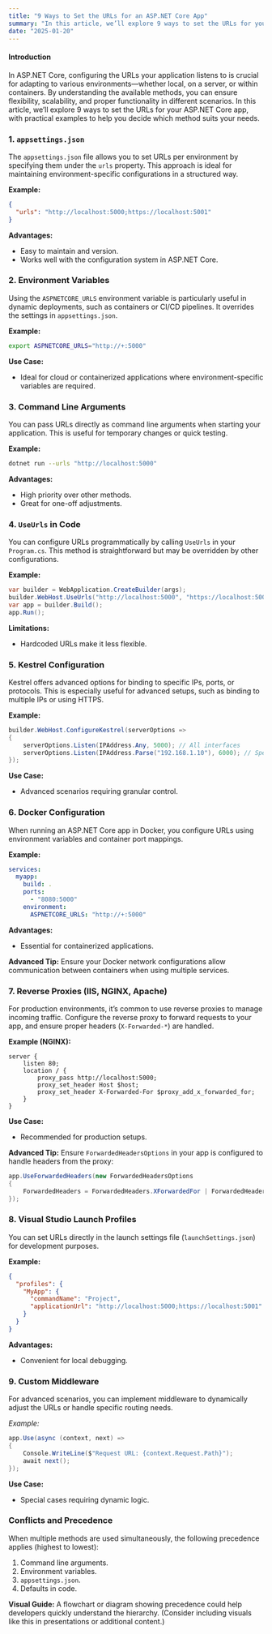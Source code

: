 ```yaml
---
title: "9 Ways to Set the URLs for an ASP.NET Core App"
summary: "In this article, we’ll explore 9 ways to set the URLs for your ASP.NET Core app, with practical examples to help you decide which method suits your needs."
date: "2025-01-20"
---
```




#### Introduction

In ASP.NET Core, configuring the URLs your application listens to is crucial for adapting to various environments—whether local, on a server, or within containers. By understanding the available methods, you can ensure flexibility, scalability, and proper functionality in different scenarios. In this article, we’ll explore 9 ways to set the URLs for your ASP.NET Core app, with practical examples to help you decide which method suits your needs.



### 1. `appsettings.json`
The `appsettings.json` file allows you to set URLs per environment by specifying them under the `urls` property. This approach is ideal for maintaining environment-specific configurations in a structured way.

**Example:**
```json
{
  "urls": "http://localhost:5000;https://localhost:5001"
}
```
**Advantages:**
- Easy to maintain and version.
- Works well with the configuration system in ASP.NET Core.





### 2. Environment Variables
Using the `ASPNETCORE_URLS` environment variable is particularly useful in dynamic deployments, such as containers or CI/CD pipelines. It overrides the settings in `appsettings.json`.

**Example:**
```bash
export ASPNETCORE_URLS="http://+:5000"
```
**Use Case:**
- Ideal for cloud or containerized applications where environment-specific variables are required.



### 3. Command Line Arguments
You can pass URLs directly as command line arguments when starting your application. This is useful for temporary changes or quick testing.

**Example:**
```bash
dotnet run --urls "http://localhost:5000"
```
**Advantages:**
- High priority over other methods.
- Great for one-off adjustments.





### 4. `UseUrls` in Code
You can configure URLs programmatically by calling `UseUrls` in your `Program.cs`. This method is straightforward but may be overridden by other configurations.

**Example:**
```csharp
var builder = WebApplication.CreateBuilder(args);
builder.WebHost.UseUrls("http://localhost:5000", "https://localhost:5001");
var app = builder.Build();
app.Run();
```
**Limitations:**
- Hardcoded URLs make it less flexible.



### 5. Kestrel Configuration
Kestrel offers advanced options for binding to specific IPs, ports, or protocols. This is especially useful for advanced setups, such as binding to multiple IPs or using HTTPS.

**Example:**
```csharp
builder.WebHost.ConfigureKestrel(serverOptions =>
{
    serverOptions.Listen(IPAddress.Any, 5000); // All interfaces
    serverOptions.Listen(IPAddress.Parse("192.168.1.10"), 6000); // Specific IP
});
```
**Use Case:**
- Advanced scenarios requiring granular control.


### 6. Docker Configuration
When running an ASP.NET Core app in Docker, you configure URLs using environment variables and container port mappings.

**Example:**
```yaml
services:
  myapp:
    build: .
    ports:
      - "8080:5000"
    environment:
      ASPNETCORE_URLS: "http://+:5000"
```
**Advantages:**
- Essential for containerized applications.

**Advanced Tip:** Ensure your Docker network configurations allow communication between containers when using multiple services.



### 7. Reverse Proxies (IIS, NGINX, Apache)
For production environments, it’s common to use reverse proxies to manage incoming traffic. Configure the reverse proxy to forward requests to your app, and ensure proper headers (`X-Forwarded-*`) are handled.

**Example (NGINX):**
```nginx
server {
    listen 80;
    location / {
        proxy_pass http://localhost:5000;
        proxy_set_header Host $host;
        proxy_set_header X-Forwarded-For $proxy_add_x_forwarded_for;
    }
}
```
**Use Case:**
- Recommended for production setups.


**Advanced Tip:** Ensure `ForwardedHeadersOptions` in your app is configured to handle headers from the proxy:
```csharp
app.UseForwardedHeaders(new ForwardedHeadersOptions
{
    ForwardedHeaders = ForwardedHeaders.XForwardedFor | ForwardedHeaders.XForwardedProto
});
```



### 8. Visual Studio Launch Profiles
You can set URLs directly in the launch settings file (`launchSettings.json`) for development purposes.

**Example:**
```json
{
  "profiles": {
    "MyApp": {
      "commandName": "Project",
      "applicationUrl": "http://localhost:5000;https://localhost:5001"
    }
  }
}
```
**Advantages:**
- Convenient for local debugging.



### 9. Custom Middleware
For advanced scenarios, you can implement middleware to dynamically adjust the URLs or handle specific routing needs.

*Example:*
```csharp
app.Use(async (context, next) =>
{
    Console.WriteLine($"Request URL: {context.Request.Path}");
    await next();
});
```
**Use Case:**
- Special cases requiring dynamic logic.



### Conflicts and Precedence

When multiple methods are used simultaneously, the following precedence applies (highest to lowest):

1. Command line arguments.
2. Environment variables.
3. `appsettings.json`.
4. Defaults in code.

**Visual Guide:**
A flowchart or diagram showing precedence could help developers quickly understand the hierarchy. (Consider including visuals like this in presentations or additional content.)